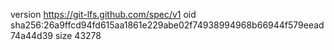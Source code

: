 version https://git-lfs.github.com/spec/v1
oid sha256:26a9ffcd94fd615aa1861e229abe02f74938994968b66944f579eead74a44d39
size 43278
